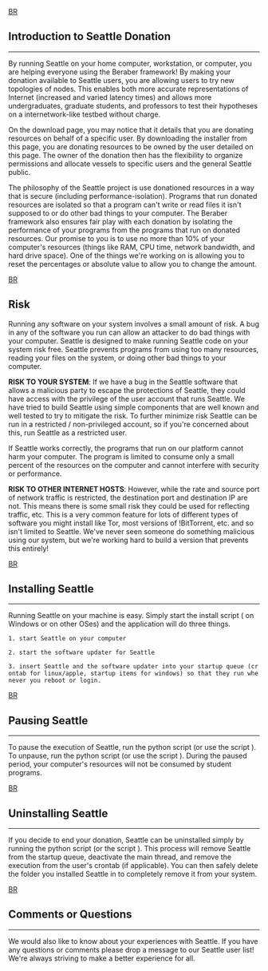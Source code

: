 

[[BR]]
== Introduction to Seattle Donation ==
----

By running Seattle on your home computer, workstation, or computer, you
are helping everyone using the Beraber framework! By making your
donation available to Seattle users, you are allowing users to try new   topologies of nodes. This enables both more accurate representations of
Internet (increased and varied latency times) and allows more
undergraduates, graduate students, and professors to test their
hypotheses on a internetwork-like testbed without charge.

On the download page, you may notice that it details that you are
donating resources on behalf of a specific user. By downloading the
installer from this page, you are donating resources to be owned by the
user detailed on this page. The owner of the donation then has the
flexibility to organize permissions and allocate vessels to specific
users and the general Seattle public.

The philosophy of the Seattle project is use donationed resources in a
way that is secure (including performance-isolation). Programs that run
donated resources are isolated so that a program can't write or read
files it isn't supposed to or do other bad things to your computer. The
Beraber framework also ensures fair play with each donation by
isolating the performance of your programs from the programs that run
on donated resources. Our promise to you is to use no more than 10% of
your computer's resources (things like RAM, CPU time, network bandwidth, and hard drive space).
One of the things we're working on is allowing you to reset the percentages or absolute
value to allow you to change the amount.

[[BR]]
== Risk ==

Running any software on your system involves a small amount of risk.  A bug in any of the software you run can allow an attacker to do bad things with your computer.   Seattle is designed to make running Seattle code on your system risk free.   Seattle prevents programs from using too many resources, reading your files on the system, or doing other bad things to your computer.   

'''RISK TO YOUR SYSTEM''':   If we have a bug in the Seattle software that allows a malicious party to escape the protections of Seattle, they could have access with the privilege of the user account that runs Seattle.   We have tried to build Seattle using simple components that are well known and well tested to try to mitigate the risk.   To further minimize risk Seattle can be run in a restricted / non-privileged account, so if you're concerned about this, run Seattle as a restricted user.

If Seattle works correctly, the programs that run on our platform cannot harm your computer.   The program is limited to consume
only a small percent of the resources on the computer and cannot interfere with security or performance.

'''RISK TO OTHER INTERNET HOSTS''':   However, while the rate and source port of network traffic is restricted, the destination port and
destination IP are not.   This means there is some small risk they could be used for reflecting traffic, etc.   This is a very common feature for lots of different types of software you might install like Tor, most versions of !BitTorrent, etc. and so isn't limited to Seattle.   We've never seen someone do something malicious using our system, but we're working hard to build a version that prevents this entirely!


[[BR]]
== Installing Seattle ==
----

Running Seattle on your machine is easy. Simply start the install script ({{{install.bat}}} on Windows or {{{install.sh}}} on other OSes)
and the application will do three things. 

 1. start Seattle on your computer

 2. start the software updater for Seattle

 3. insert Seattle and the software updater into your startup queue (crontab for linux/apple, startup items for windows) so that they run whenever you reboot or login.

   


[[BR]]
== Pausing Seattle ==
----

To pause the execution of Seattle, run the python script
{{{seattlestopper.py}}} (or use the script {{{stop_seattle.sh}}}). To unpause, run
the python script {{{seattlestarter.py}}} (or use the script
{{{start_seattle.sh}}}). During the paused period, your computer's resources 
will not be consumed by student programs.

[[BR]]
== Uninstalling Seattle ==
----

If you decide to end your donation, Seattle can be uninstalled simply
by running the python script {{{uninstall.py}}} (or the script {{{uninstall.sh}}}).
This process will remove Seattle from the startup queue, deactivate the
main thread, and remove the execution from the user's crontab (if
applicable).   You can then safely delete the folder you installed Seattle in to completely remove it from your system.

[[BR]]
== Comments or Questions ==
----

We would also like to know about your experiences with Seattle. If you
have any questions or comments please drop a message to our Seattle
user list! We're always striving to make a better experience for all.
